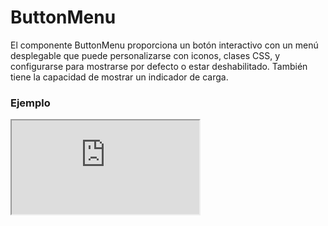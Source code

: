 # ButtonMenu

El componente ButtonMenu proporciona un botón interactivo con un menú desplegable que puede personalizarse con iconos, clases CSS, y configurarse para mostrarse por defecto o estar deshabilitado. También tiene la capacidad de mostrar un indicador de carga.


### Ejemplo

<Iframe
  minHeightIframe="30dvh"
  src="https://fenextjs-component-storybook.vercel.app/iframe.html?args=&id=header-buttonmenu--index&viewMode=story"
/>

### Importacion

Para importar el componente ButtonMenu, se puede hacer desde fenextjs

```tsx copy
import { ButtonMenu } from "fenextjs";
```

### Parametros

| Parametro             | Tipo    | Requerido | Default                    | Descripcion                                                                                                                   |
| --------------------- | ------- | --------- | -------------------------- | ----------------------------------------------------------------------------------------------------------------------------- |
| loader                | boolean | no        | false                      | Indica si el componente está en estado de carga, mostrando un indicador de carga (spinner) y deshabilitando su funcionalidad. |
| disabled              | boolean | no        | false                      | Desactiva el botón del menú.                                                                                                  |
| defaultActive         | boolean | no        | true                       | Determina si el menú está activo por defecto o no.                                                                            |
| target                | string  | no        | 'fenext-btn-menu-checkbox' | ID objetivo del checkbox asociado al botón del menú.                                                                          |
| className             | string  | no        | ''                         | Clase CSS para personalizar el contenedor del menú.                                                                           |
| classNameIcon         | string  | no        | ''                         | Clase CSS para personalizar el icono del menú.                                                                                |
| classNameIconBarClose | string  | no        | ''                         | Clase CSS para personalizar la barra de cierre del icono.                                                                     |
| classNameContent      | string  | no        | ''                         | Clase CSS para personalizar el contenido del menú desplegable.                                                                |

### Funcionalidad adicional

Este componente incluye un comportamiento reactivo que ajusta la visualización del menú en función del tamaño de la ventana del navegador.

| Propiedad     | Uso                                                            | Descripción                                                                                       |
| ------------- | -------------------------------------------------------------- | ------------------------------------------------------------------------------------------------- |
| defaultActive | Determina si el menú se muestra activo por defecto.            | El menú se mostrará activado si el ancho de la ventana es mayor a 575px al cargar la página.      |
| loader        | Muestra un indicador de carga en lugar del contenido del menú. | Cuando 'loader' está en 'true', el componente muestra un spinner en lugar del contenido del menú. |

### Storybook

Para ver el storybook del componente lo puede hacer con este [link](https://fenextjs-component-storybook.vercel.app/?path=/story/header-buttonmenu--index)

### Usos

- Uso básico

```tsx copy
<ButtonMenu>Contenido del menú</ButtonMenu>
```

- Menú con estado de carga

```tsx copy
<ButtonMenu loader={true} />
```

- Menú deshabilitado

```tsx copy
<ButtonMenu disabled={true} />
```

- Menú con clases personalizadas

```tsx copy
<ButtonMenu
  className="mi-menu"
  classNameIcon="mi-icono"
  classNameContent="mi-contenido"
>
  Contenido
</ButtonMenu>
```
